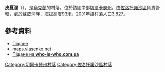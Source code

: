 {{coord|49|44|47|N|31|50|40|E|scale:30000_region:UA|display=title}}

'''皮夏涅'''（{{lang-uk|Піщане}}），是[[烏克蘭|烏克蘭]]的村落，位於該國中部[[切爾卡瑟州|切爾卡瑟州]]，由[[佐洛托諾沙區|佐洛托諾沙區]]負責管轄，處於[[蘇皮河_(第聶伯河支流)|蘇皮河]]畔，海拔高度93米，2001年該村落人口3,827。

==參考資料==
*[http://gska2.rada.gov.ua/pls/z7502/A005?rdat1=02.01.2009&rf7571=37728 Піщане]{{Dead link|date=2018年6月 |bot=InternetArchiveBot |fix-attempted=no }}
*[http://maps.vlasenko.net/?y=49.74644&x=31.84439 maps.vlasenko.net] {{Wayback|url=http://maps.vlasenko.net/?y=49.74644&x=31.84439 |date=20160305034925 }}{{ref-ru}}
*[https://web.archive.org/web/20170223214158/http://who-is-who.com.ua/bookmaket/mischerkasy2007/5/11.html Піщане на '''who-is-who.com.ua''']

[[Category:切爾卡瑟州村落|Category:切爾卡瑟州村落]]
[[Category:佐洛托諾沙區村落|Category:佐洛托諾沙區村落]]


{{Cherkasy-geo-stub}}